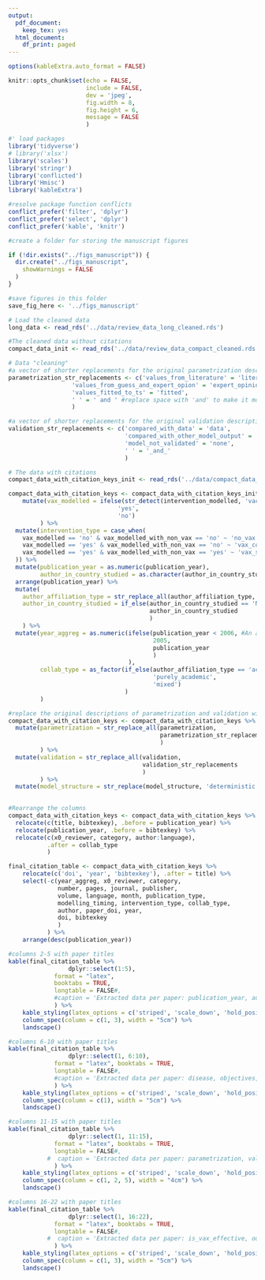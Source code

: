 ```yaml
---
output:
  pdf_document:
    keep_tex: yes
  html_document:
    df_print: paged
---
```

```r
options(kableExtra.auto_format = FALSE)

knitr::opts_chunk$set(echo = FALSE, 
                      include = FALSE,
                      dev = 'jpeg', 
                      fig.width = 8, 
                      fig.height = 6, 
                      message = FALSE
                      )
```

```r
#' load packages
library('tidyverse')
# library('xlsx')
library('scales')
library('stringr')
library('conflicted')
library('Hmisc')
library('kableExtra')

#resolve package function conflicts
conflict_prefer('filter', 'dplyr')
conflict_prefer('select', 'dplyr')
conflict_prefer('kable', 'knitr')
```

```r
#create a folder for storing the manuscript figures

if (!dir.exists("../figs_manuscript")) {
  dir.create("../figs_manuscript",
    showWarnings = FALSE
  )
}

#save figures in this folder
save_fig_here <- '../figs_manuscript'
```


```r
# Load the cleaned data 
long_data <- read_rds('../data/review_data_long_cleaned.rds')

#The cleaned data without citations
compact_data_init <- read_rds('../data/review_data_compact_cleaned.rds')
```

```r
# Data "cleaning"
#a vector of shorter replacements for the original parametrization descriptions
parametrization_str_replacements <- c('values_from_literature' = 'literature', 
                  'values_from_guess_and_expert_opion' = 'expert_opinion', 
                  'values_fitted_to_ts' = 'fitted',
                  ' ' = ' and ' #replace space with 'and' to make it more readable
                  )

#a vector of shorter replacements for the original validation descriptions
validation_str_replacements <- c('compared_with_data' = 'data',
                                 'compared_with_other_model_output' = 'another_model',
                                 'model_not_validated' = 'none',
                                 ' ' = '_and_'
                                 )

# The data with citations 
compact_data_with_citation_keys_init <- read_rds('../data/compact_data_with_citation_keys_cleaned.rds')

compact_data_with_citation_keys <- compact_data_with_citation_keys_init %>% 
    mutate(vax_modelled = ifelse(str_detect(intervention_modelled, 'vaccination'), 
                               'yes', 
                               'no')
         ) %>% 
  mutate(intervention_type = case_when(
    vax_modelled == 'no' & vax_modelled_with_non_vax == 'no' ~ 'no_vax', #Vaccination was not modelled
    vax_modelled == 'yes' & vax_modelled_with_non_vax == 'no' ~ 'vax_combination_with_others', #when vax was modelled but not for comparison as a single intervention
    vax_modelled == 'yes' & vax_modelled_with_non_vax == 'yes' ~ 'vax_single', #when vax was modelled as a single intervention
  )) %>% 
  mutate(publication_year = as.numeric(publication_year), 
         author_in_country_studied = as.character(author_in_country_studied)) %>% 
  arrange(publication_year) %>%
  mutate(
    author_affiliation_type = str_replace_all(author_affiliation_type, ' ', ' + '),
    author_in_country_studied = if_else(author_in_country_studied == 'NA', 'not_applicable',
                                        author_in_country_studied
                                        )
    ) %>% 
  mutate(year_aggreg = as.numeric(ifelse(publication_year < 2006, #An approach to aggregate the years before 2006 into one group because of the low number of papers
                                         2005, 
                                         publication_year
                                         )
                                  ), 
         collab_type = as_factor(if_else(author_affiliation_type == 'academic_institutions', 
                                         'purely_academic', 
                                         'mixed')
                                 )
         )

#replace the original descriptions of parametrization and validation with shorter strings
compact_data_with_citation_keys <- compact_data_with_citation_keys %>% 
  mutate(parametrization = str_replace_all(parametrization, 
                                           parametrization_str_replacements
                                           )
         ) %>% 
  mutate(validation = str_replace_all(validation, 
                                      validation_str_replacements
                                      )
         ) %>% 
  mutate(model_structure = str_replace(model_structure, 'deterministic stochastic', 'both'))
  

#Rearrange the columns
compact_data_with_citation_keys <- compact_data_with_citation_keys %>% 
  relocate(c(title, bibtexkey), .before = publication_year) %>% 
  relocate(publication_year, .before = bibtexkey) %>% 
  relocate(c(x0_reviewer, category, author:language), 
           .after = collab_type
           )
```

```r
final_citation_table <- compact_data_with_citation_keys %>% 
    relocate(c('doi', 'year', 'bibtexkey'), .after = title) %>% 
    select(-c(year_aggreg, x0_reviewer, category, 
              number, pages, journal, publisher, 
              volume, language, month, publication_type, 
              modelling_timing, intervention_type, collab_type,
              author, paper_doi, year, 
              doi, bibtexkey
              )
           ) %>% 
    arrange(desc(publication_year))
```

```r
#columns 2-5 with paper titles
kable(final_citation_table %>% 
                 dplyr::select(1:5), 
             format = "latex", 
             booktabs = TRUE, 
             longtable = FALSE#,
             #caption = 'Extracted data per paper: publication_year, author_affiliation_type, country_studied, author_in_country_studied.'
             ) %>% 
    kable_styling(latex_options = c('striped', 'scale_down', 'hold_position', 'repeat_header')) %>% 
    column_spec(column = c(1, 3), width = "5cm") %>%
    landscape()
```


```r
#columns 6-10 with paper titles
kable(final_citation_table %>% 
                 dplyr::select(1, 6:10), 
             format = "latex", booktabs = TRUE, 
             longtable = FALSE#,
             #caption = 'Extracted data per paper: disease, objectives, individual_representation, space_representation, model_structure.'
             ) %>% 
    kable_styling(latex_options = c('striped', 'scale_down', 'hold_position', 'repeat_header')) %>% 
    column_spec(column = c(1), width = "5cm") %>% 
    landscape()
```

```r
#columns 11-15 with paper titles
kable(final_citation_table %>% 
                 dplyr::select(1, 11:15), 
             format = "latex", booktabs = TRUE, 
             longtable = FALSE#,
           #  caption = 'Extracted data per paper: parametrization, validation, outbreak_type, intervention_modelled, vax_modelled_with_non_vax.'
             ) %>% 
    kable_styling(latex_options = c('striped', 'scale_down', 'hold_position', 'repeat_header')) %>% 
    column_spec(column = c(1, 2, 5), width = "4cm") %>% 
    landscape()
```

```r
#columns 16-22 with paper titles
kable(final_citation_table %>% 
                 dplyr::select(1, 16:22), 
             format = "latex", booktabs = TRUE, 
             longtable = FALSE#,
           #  caption = 'Extracted data per paper: is_vax_effective, outcome_measured, sensitivity_analysis, data_used, data_available, simulation_code_available, vax_modelled.'
             ) %>% 
    kable_styling(latex_options = c('striped', 'scale_down', 'hold_position', 'repeat_header')) %>% 
    column_spec(column = c(1, 3), width = "5cm") %>% 
    landscape()
```
